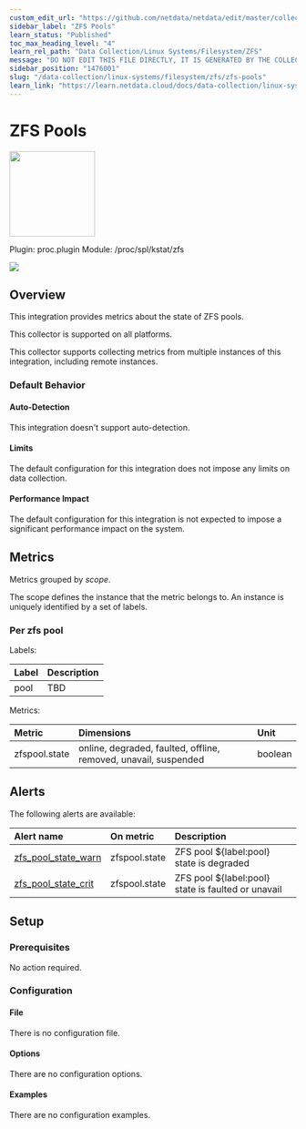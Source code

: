 ```yaml
---
custom_edit_url: "https://github.com/netdata/netdata/edit/master/collectors/proc.plugin/metadata.yaml"
sidebar_label: "ZFS Pools"
learn_status: "Published"
toc_max_heading_level: "4"
learn_rel_path: "Data Collection/Linux Systems/Filesystem/ZFS"
message: "DO NOT EDIT THIS FILE DIRECTLY, IT IS GENERATED BY THE COLLECTOR'S metadata.yaml FILE"
sidebar_position: "1476001"
slug: "/data-collection/linux-systems/filesystem/zfs/zfs-pools"
learn_link: "https://learn.netdata.cloud/docs/data-collection/linux-systems/filesystem/zfs/zfs-pools"
---
```



# ZFS Pools


<img src="https://netdata.cloud/img/filesystem.svg" width="150"/>


Plugin: proc.plugin
Module: /proc/spl/kstat/zfs

<img src="https://img.shields.io/badge/maintained%20by-Netdata-%2300ab44" />

## Overview

This integration provides metrics about the state of ZFS pools.



This collector is supported on all platforms.

This collector supports collecting metrics from multiple instances of this integration, including remote instances.


### Default Behavior

#### Auto-Detection

This integration doesn't support auto-detection.

#### Limits

The default configuration for this integration does not impose any limits on data collection.

#### Performance Impact

The default configuration for this integration is not expected to impose a significant performance impact on the system.


## Metrics

Metrics grouped by *scope*.

The scope defines the instance that the metric belongs to. An instance is uniquely identified by a set of labels.



### Per zfs pool



Labels:

| Label      | Description     |
|:-----------|:----------------|
| pool | TBD |

Metrics:

| Metric | Dimensions | Unit |
|:------|:----------|:----|
| zfspool.state | online, degraded, faulted, offline, removed, unavail, suspended | boolean |



## Alerts


The following alerts are available:

| Alert name  | On metric | Description |
|:------------|:----------|:------------|
| [ zfs_pool_state_warn ](https://github.com/netdata/netdata/blob/master/health/health.d/zfs.conf) | zfspool.state | ZFS pool ${label:pool} state is degraded |
| [ zfs_pool_state_crit ](https://github.com/netdata/netdata/blob/master/health/health.d/zfs.conf) | zfspool.state | ZFS pool ${label:pool} state is faulted or unavail |


## Setup

### Prerequisites

No action required.

### Configuration

#### File

There is no configuration file.
#### Options



There are no configuration options.

#### Examples
There are no configuration examples.


